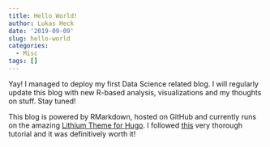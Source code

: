 ```yaml
---
title: Hello World!
author: Lukas Heck
date: '2019-09-09'
slug: hello-world
categories:
  - Misc
tags: []
---
```



Yay! I managed to deploy my first Data Science related blog. I will regularly update this blog with new R-based analysis, visualizations and my thoughts on stuff. Stay tuned!

This blog is powered by RMarkdown, hosted on GitHub and currently runs on the amazing [Lithium Theme for Hugo](https://themes.gohugo.io/hugo-lithium-theme/). I followed [this](https://aurora-mareviv.github.io/talesofr/2018/02/r-blogdown-setup-in-github-2/) very thorough tutorial and it was definitively worth it!



